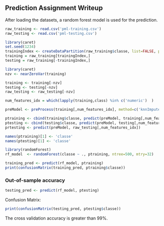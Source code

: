 ## Prediction Assignment Writeup

After loading the datasets, a random forest model is used for the prediction.

```{r message=FALSE}
raw_training <- read.csv('pml-training.csv')
raw_testing <- read.csv('pml-testing.csv')

library(caret)
set.seed(1234)
trainingIndex <- createDataPartition(raw_training$classe, list=FALSE, p=.9)
training = raw_training[trainingIndex,]
testing = raw_training[-trainingIndex,]

library(caret)
nzv <- nearZeroVar(training)

training <- training[-nzv]
testing <- testing[-nzv]
raw_testing <- raw_testing[-nzv]
```

```{r echo=FALSE}
num_features_idx = which(lapply(training,class) %in% c('numeric')  )

preModel <- preProcess(training[,num_features_idx], method=c('knnImpute'))

ptraining <- cbind(training$classe, predict(preModel, training[,num_features_idx]))
ptesting <- cbind(testing$classe, predict(preModel, testing[,num_features_idx]))
prtesting <- predict(preModel, raw_testing[,num_features_idx])

names(ptraining)[1] <- 'classe'
names(ptesting)[1] <- 'classe'
```

```{r message=FALSE}
library(randomForest)
rf_model  <- randomForest(classe ~ ., ptraining, ntree=500, mtry=32)
```

```{r}
training_pred <- predict(rf_model, ptraining) 
print(confusionMatrix(training_pred, ptraining$classe))
```

### Out-of-sample accuracy
```{r}
testing_pred <- predict(rf_model, ptesting) 
```

Confusion Matrix: 
```{r echo=FALSE}
print(confusionMatrix(testing_pred, ptesting$classe))
```

The cross validation accuracy is greater than 99%.

